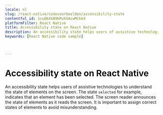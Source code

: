 ```yaml
---
locale: nl
slug: /react-native/codevoorbeelden/accessibility-state
contentful_id: 1cuQ6XkB9bMvXXAswMCkkd
platformFilter: React Native
title: Accessibility state on React Native
description: An accessibility state helps users of assistive technologies to understand the state of elements on the screen.
keywords: [React Native code sample]


	
---
```


# Accessibility state on React Native

An accessibility state helps users of assistive technologies to understand the state of elements on the screen. The state `selected` for example, indicates that an element has been selected. The screen reader announces the state of elements as it reads the screen. It is important to assign correct states of elements to avoid misunderstanding.

<CodeSample id="accessibility-state" locale="nl" platform="react native"/>
